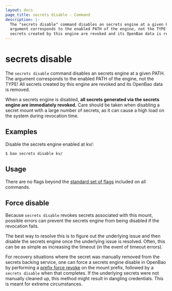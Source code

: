 ```yaml
---
layout: docs
page_title: secrets disable - Command
description: |-
  The "secrets disable" command disables an secrets engine at a given PATH. The
  argument corresponds to the enabled PATH of the engine, not the TYPE! All
  secrets created by this engine are revoked and its OpenBao data is removed.
---
```


# secrets disable

The `secrets disable` command disables an secrets engine at a given PATH. The
argument corresponds to the enabled PATH of the engine, not the TYPE! All
secrets created by this engine are revoked and its OpenBao data is removed.

When a secrets engine is disabled, **all secrets generated via the secrets
engine are immediately revoked.** Care should be taken when disabling a
secret mount with a large number of secrets, as it can cause a high load on
the system during revocation time.

## Examples

Disable the secrets engine enabled at kv/:

```shell-session
$ bao secrets disable kv/
```

## Usage

There are no flags beyond the [standard set of flags](/docs/commands)
included on all commands.

## Force disable

Because `secrets disable` revokes secrets associated with this mount, possible
errors can prevent the secrets engine from being disabled if the revocation
fails.

The best way to resolve this is to figure out the underlying issue and then
disable the secrets engine once the underlying issue is resolved. Often, this
can be as simple as increasing the timeout (in the event of timeout errors).

For recovery situations where the secret was manually removed from the
secrets backing service, one can force a secrets engine disable in OpenBao by
performing a [prefix force revoke](/docs/commands/lease/revoke) on the mount
prefix, followed by a `secrets disable` when that completes. 
If the underlying secrets were not manually cleaned up, this method might result
in dangling credentials. This is meant for extreme circumstances.
